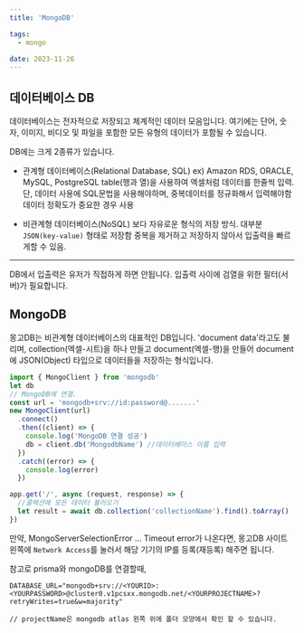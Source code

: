 ```yaml
---
title: 'MongoDB'

tags:
  - mongo

date: 2023-11-26
---
```


## 데이터베이스 DB

데이터베이스는 전자적으로 저장되고 체계적인 데이터 모음입니다.
여기에는 단어, 숫자, 이미지, 비디오 및 파일을 포함한 모든 유형의 데이터가 포함될 수 있습니다.

DB에는 크게 2종류가 있습니다.

- 관계형 데이터베이스(Relational Database, SQL)
  ex) Amazon RDS, ORACLE, MySQL, PostgreSQL
  table(행과 열)을 사용하여 엑셀처럼 데이터를 한줄씩 입력.
  단, 데이터 사용에 SQL문법을 사용해야하며, 중복데이터를 정규화해서 입력해야함
  데이터 정확도가 중요한 경우 사용

- 비관계형 데이터베이스(NoSQL)
  보다 자유로운 형식의 저장 방식.
  대부분 `JSON(key-value)` 형태로 저장함
  중복을 제거하고 저장하지 않아서 입출력을 빠르게할 수 있음.

---

DB에서 입출력은 유저가 직접하게 하면 안됩니다.
입출력 사이에 검열을 위한 필터(서버)가 필요합니다.

## MongoDB

몽고DB는 비관계형 데이터베이스의 대표적인 DB입니다.
'document data'라고도 불리며, collection(엑셀-시트)을 하나 만들고
document(엑셀-행)을 만들어 document에 JSON(Object) 타입으로 데이터들을 저장하는 형식입니다.

```javascript
import { MongoClient } from 'mongodb'
let db
// MongoDB에 연결.
const url = 'mongodb+srv://id:password@.......'
new MongoClient(url)
  .connect()
  .then((client) => {
    console.log('MongoDB 연결 성공')
    db = client.db('MongodbName') //데이터베이스 이름 입력
  })
  .catch((error) => {
    console.log(error)
  })

app.get('/', async (request, response) => {
  //콜렉션에 모든 데이터 불러오기
  let result = await db.collection('collectionName').find().toArray() 
})
```

만약, MongoServerSelectionError ... Timeout error가 나온다면,
몽고DB 사이트 왼쪽에 `Network Access`를 눌러서 해당 기기의 IP를 등록(재등록) 해주면 됩니다.

참고로 prisma와 mongoDB를 연결할때,
```:.env
DATABASE_URL="mongodb+srv://<YOURID>:<YOURPASSWORD>@cluster0.v1pcsxx.mongodb.net/<YOURPROJECTNAME>?retryWrites=true&w=majority"

// projectName은 mongodb atlas 왼쪽 위에 폴더 모양에서 확인 할 수 있습니다.
```